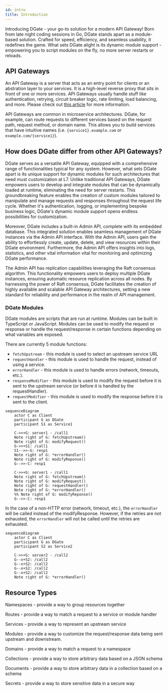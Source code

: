 ```yaml
---
id: intro
title: Introduction
---
```


Introducing DGate - your go-to solution for a modern API Gateway! Born from late night coding sessions in Go, DGate stands apart as a module-based solution. Crafted for speed, efficiency, and seamless usability, it redefines the game. What sets DGate alight is its dynamic module support - empowering you to script modules on the fly, no more server restarts or reloads.

## API Gateways

An API Gateway is a server that acts as an entry point for clients or an abstration layer to your services. It is a high-level reverse proxy that sits in front of one or more services. API Gateways usually handle stuff like authentication, retrying, circuit breaker logic, rate limiting, load balancing, and more. Please check out [this article](https://microservices.io/patterns/apigateway.html) for more information.

API Gateways are common in microservice architectures. DGate, for example, can route requests to different services based on the request path, request method, or domain name. This allows you to build services that have intuitive names (i.e. `{service1}.example.com` or `example.com/{service1}`).

## How does DGate differ from other API Gateways?

DGate serves as a versatile API Gateway, equipped with a comprehensive range of functionalities typical for any system. However, what sets DGate apart is its unique support for dynamic modules for such architectures that need must customization at L7. Unlike traditional API Gateways, DGate empowers users to develop and integrate modules that can be dynamically loaded at runtime, eliminating the need for server restarts. This groundbreaking feature enables the creation of custom modules tailored to manipulate and manage requests and responses throughout the request life cycle. Whether it's authentication, logging, or implementing bespoke business logic, DGate's dynamic module support opens endless possibilities for customization.

Moreover, DGate includes a built-in Admin API, complete with its embedded database. This integrated solution enables seamless management of DGate instances via the Admin API interface. With the Admin API, users gain the ability to effortlessly create, update, delete, and view resources within their DGate environment. Furthermore, the Admin API offers insights into logs, statistics, and other vital information vital for monitoring and optimizing DGate performance.

The Admin API has replication capabilities leveraging the Raft consensus algorithm. This functionality empowers users to deploy multiple DGate instances, ensuring automatic resource replication across all nodes. By harnessing the power of Raft consensus, DGate facilitates the creation of highly available and scalable API Gateway architectures, setting a new standard for reliability and performance in the realm of API management.

### DGate Modules

DGate modules are scripts that are run at runtime. Modules can be built in TypeScript or JavaScript. Modules can be used to modify the request or response or handle the request/response in certain functions depending on what variables are exposed.

There are currently 5 module functions:
- `fetchUpstream` - this module is used to select an upstream service URL
- `requestHandler` - this module is used to handle the request, instead of using a service.
- `errorHandler` - this module is used to handle errors (network, timeouts, etc.).
- `responseModifier` - this module is used to modify the request before it is sent to the upstream service (or before it is handled by the requestHandler).
- `requestModifier` - this module is used to modify the response before it is sent to the client.

```mermaid
sequenceDiagram
    actor C as Client
    participant G as DGate
    participant S1 as Service1

    C->>+G: server1 - /call1
    Note right of G: fetchUpstream()
    Note right of G: modifyRequest()
    G->>+S1: /call1
    S1-->>-G: resp1
    Note right of G: *errorHandler()
    Note right of G: modifyReponse()
    G-->>-C: resp1

    C->>+G: server1 - /call1
    Note right of G: fetchUpstream()
    Note right of G: modifyRequest()
    Note right of G: requestHandler()
    Note right of G: *errorHandler()
    %% Note right of G: modifyReponse()
    G-->>-C: resp1
```

In the case of a non-HTTP error (network, timeout, etc.), the `errorHandler` will be called instead of the modifyResponse. However, if the retries are not exhausted, the `errorHandler` will not be called until the retries are exhausted.
  
```mermaid
sequenceDiagram
    actor C as Client
    participant G as DGate
    participant S2 as Service2

    C->>+G: server2 - /call2
    G--x+S2: /call2
    G--x+S2: /call2
    G--x+S2: /call2
    G--x+S2: /call2
    Note right of G: *errorHandler()
```

## Resource Types

Namespaces - provide a way to group resources together

Routes - provide a way to match a request to a service or module handler

Services - provide a way to represent an upstream service

Modules - provide a way to customize the request/response data being sent upstream and downstream.

Domains - provide a way to match a request to a namespace

Collections - provide a way to store arbitrary data based on a JSON schema

Documents - provide a way to store arbitrary data in a collection based on a schema

Secrets - provide a way to store sensitive data in a secure way